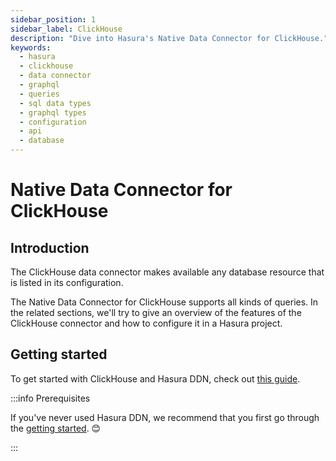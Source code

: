```yaml
---
sidebar_position: 1
sidebar_label: ClickHouse
description: "Dive into Hasura's Native Data Connector for ClickHouse."
keywords:
  - hasura
  - clickhouse
  - data connector
  - graphql
  - queries
  - sql data types
  - graphql types
  - configuration
  - api
  - database
---
```


# Native Data Connector for ClickHouse

## Introduction

The ClickHouse data connector makes available any database resource that is listed in its configuration.

The Native Data Connector for ClickHouse supports all kinds of queries. In the related sections, we'll try to give an
overview of the features of the ClickHouse connector and how to configure it in a Hasura project.

## Getting started

To get started with ClickHouse and Hasura DDN, check out [this guide](/quickstart.mdx).

:::info Prerequisites

If you've never used Hasura DDN, we recommend that you first go through the
[getting started](/how-to-build-with-ddn/overview.mdx). 😊

:::
